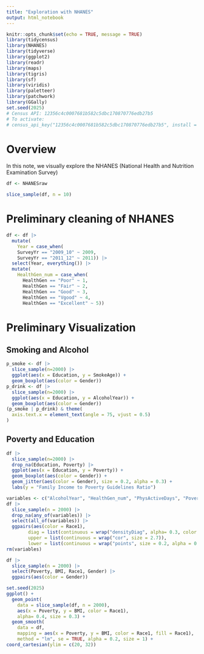 ```yaml
---
title: "Exploration with NHANES"
output: html_notebook
---
```




```r
knitr::opts_chunk$set(echo = TRUE, message = TRUE)
library(tidycensus)
library(NHANES)
library(tidyverse)
library(ggplot2)
library(readr)
library(maps)
library(tigris)
library(sf)
library(viridis)
library(paletteer)
library(patchwork)
library(GGally)
set.seed(2025)
# Census API: 12356c4c0007681b582c5dbc170870776edb27b5
# To activate:
# census_api_key("12356c4c0007681b582c5dbc170870776edb27b5", install = TRUE)
```


# Overview

In this note, we visually explore the NHANES (National Health and Nutrition Examination Survey) 

```r
df <- NHANESraw
```

```r
slice_sample(df, n = 10)
```

# Preliminary cleaning of NHANES

```r
df <- df |>
  mutate(
    Year = case_when(
    SurveyYr == "2009_10" ~ 2009,
    SurveyYr == "2011_12" ~ 2011)) |> 
  select(Year, everything()) |> 
  mutate(
    HealthGen_num = case_when(
      HealthGen == "Poor" ~ 1,
      HealthGen == "Fair" ~ 2,
      HealthGen == "Good" ~ 3,
      HealthGen == "Vgood" ~ 4,
      HealthGen == "Excellent" ~ 5))
```

# Preliminary Visualization

## Smoking and Alcohol

```r
p_smoke <- df |> 
  slice_sample(n=2000) |> 
  ggplot(aes(x = Education, y = SmokeAge)) + 
  geom_boxplot(aes(color = Gender))
p_drink <- df |> 
  slice_sample(n=2000) |> 
  ggplot(aes(x = Education, y = AlcoholYear)) + 
  geom_boxplot(aes(color = Gender))
(p_smoke | p_drink) & theme(
  axis.text.x = element_text(angle = 75, vjust = 0.5)
)
```


## Poverty and Education

```r
df |> 
  slice_sample(n=2000) |>
  drop_na(Education, Poverty) |>
  ggplot(aes(x = Education, y = Poverty)) + 
  geom_boxplot(aes(color = Gender)) + 
  geom_jitter(aes(color = Gender), size = 0.2, alpha = 0.3) +
  labs(y = "Family Income to Poverty Guidelines Ratio")
```

```r
variables <- c("AlcoholYear", "HealthGen_num", "PhysActiveDays", "Poverty", "Gender", "Race1")
df |> 
  slice_sample(n = 2000) |>
  drop_na(any_of(variables)) |> 
  select(all_of(variables)) |> 
  ggpairs(aes(color = Race1),
        diag = list(continuous = wrap("densityDiag", alpha= 0.3, color = NA)),
        upper = list(continuous = wrap("cor", size = 2.7)), 
        lower = list(continuous = wrap("points", size = 0.2, alpha = 0.8)))
rm(variables)
```

```r

df |> 
  slice_sample(n = 2000) |> 
  select(Poverty, BMI, Race1, Gender) |> 
  ggpairs(aes(color = Gender))
```


```r
set.seed(2025)
ggplot() + 
  geom_point(
    data = slice_sample(df, n = 2000), 
    aes(x = Poverty, y = BMI, color = Race1), 
    alpha= 0.4, size = 0.3) +
  geom_smooth(
    data = df, 
    mapping = aes(x = Poverty, y = BMI, color = Race1, fill = Race1),
    method = "lm", se = TRUE, alpha = 0.2, size = 1) +
coord_cartesian(ylim = c(20, 32))
```


